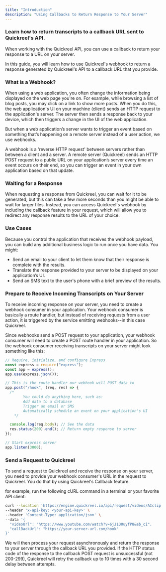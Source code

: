 ```yaml
---
title: "Introduction"
description: "Using Callbacks to Return Response to Your Server"
---
```


### Learn how to return transcripts to a callback URL sent to Quickreel's API.

When working with the Quickreel API, you can use a callback to return your response to a URL on your server.

In this guide, you will learn how to use Quickreel's webhook to return a response generated by Quickreel's API to a callback URL that you provide.

### What is a Webhook?

When using a web application, you often change the information being displayed on the web page you're on. For example, while browsing a list of blog posts, you may click on a link to show more posts. When you do this, the web application's UI on your machine (client) sends an HTTP request to the application's server. The server then sends a response back to your device, which then triggers a change in the UI of the web application.

But when a web application’s server wants to trigger an event based on something that’s happening on a remote server instead of a user action, we use webhooks.

A webhook is a 'reverse HTTP request' between servers rather than between a client and a server. A remote server (Quickreel) sends an HTTP POST request to a public URL on your application’s server every time an event occurs on their end, so you can trigger an event in your own application based on that update.

### Waiting for a Response

When requesting a response from Quickreel, you can wait for it to be generated, but this can take a few more seconds than you might be able to wait for larger files. Instead, you can access Quickreel's webhook by including the callback feature in your request, which will allow you to redirect any response results to the URL of your choice.

### Use Cases

Because you control the application that receives the webhook payload, you can build any additional business logic to run once you have data. You might:

- Send an email to your client to let them know that their response is complete with the results.
- Translate the response provided to your server to be displayed on your application’s UI.
- Send an SMS text to the user's phone with a brief preview of the results.

### Prepare to Receive Incoming Transcripts on Your Server

To receive incoming response on your server, you need to create a webhook consumer in your application. Your webhook consumer is basically a route handler, but instead of receiving requests from a user action, it is triggered by the service emitting webhooks--in this case Quickreel.

Since webhooks send a POST request to your application, your webhook consumer will need to create a POST route handler in your application. So the webhook consumer receiving transcripts on your server might look something like this:

```javascript
// Require, initialize, and configure Express
const express = require("express");
const app = express();
app.use(express.json());

// This is the route handler our webhook will POST data to
app.post("/hook", (req, res) => {
  /*
        You could do anything here, such as:
        Add data to a database
        Trigger an email or SMS
        Automatically schedule an event on your application's UI
    */

  console.log(req.body); // See the data
  res.status(200).end(); // Return empty response to server
});

// Start express server
app.listen(3000);
```

### Send a Request to Quickreel

To send a request to Quickreel and receive the response on your server, you need to provide your webhook consumer's URL in the request to Quickreel. You do that by using Quickreel's Callback feature.

for example, run the following cURL command in a terminal or your favorite API client:

```bash
curl --location 'https://engine.quickreel.io/api/request/videos/AIclip' \
--header 'x-api-key: <your-api-key>' \
--header 'Content-Type: application/json' \
--data '{
  "videoUrl": "https://www.youtube.com/watch?v=6jJ1Q0uyfP8&ab_ci",
  "callBackUrl": "https://your-server-url.com/hook"
}'
```

We will then process your request asynchronously and return the response to your server through the callback URL you provided.
If the HTTP status code of the response to the callback POST request is unsuccessful (not 200-299), Quickreel will retry the callback up to 10 times with a 30 second delay between attempts.
